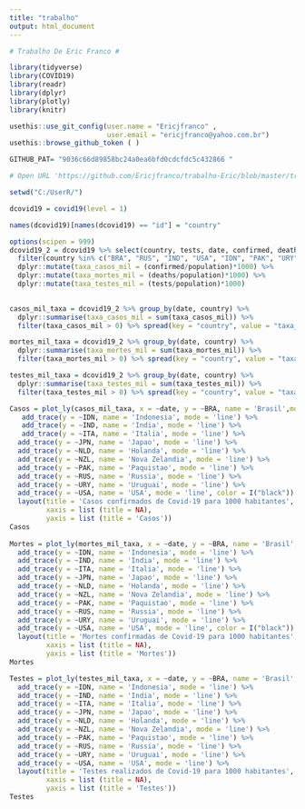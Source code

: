 ---
title: "trabalho"
output: html_document
---
```{r}
# Trabalho De Eric Franco #

library(tidyverse)
library(COVID19)
library(readr)
library(dplyr)
library(plotly)
library(knitr)

usethis::use_git_config(user.name = "Ericjfranco" ,
                        user.email = "ericjfranco@yahoo.com.br")
usethis::browse_github_token ( )

GITHUB_PAT= "9036c66d89858bc24a0ea6bfd0cdcfdc5c432866 "

# Open URL 'https://github.com/Ericjfranco/trabalho-Eric/blob/master/trabalho_.R' #

setwd("C:/UserR/")

dcovid19 = covid19(level = 1)

names(dcovid19)[names(dcovid19) == "id"] = "country"

options(scipen = 999)
dcovid19_2 = dcovid19 %>% select(country, tests, date, confirmed, deaths, population) %>%
  filter(country %in% c("BRA", "RUS", "IND", "USA", "IDN", "PAK", "URY", "NZL", "NLD", "JPN", "ITA")) %>%
  dplyr::mutate(taxa_casos_mil = (confirmed/population)*1000) %>%
  dplyr::mutate(taxa_mortes_mil = (deaths/population)*1000) %>%
  dplyr::mutate(taxa_testes_mil = (tests/population)*1000)
  

casos_mil_taxa = dcovid19_2 %>% group_by(date, country) %>% 
  dplyr::summarise(taxa_casos_mil = sum(taxa_casos_mil)) %>%
  filter(taxa_casos_mil > 0) %>% spread(key = "country", value = "taxa_casos_mil")

mortes_mil_taxa = dcovid19_2 %>% group_by(date, country) %>% 
  dplyr::summarise(taxa_mortes_mil = sum(taxa_mortes_mil)) %>%
  filter(taxa_mortes_mil > 0) %>% spread(key = "country", value = "taxa_mortes_mil")

testes_mil_taxa = dcovid19_2 %>% group_by(date, country) %>% 
  dplyr::summarise(taxa_testes_mil = sum(taxa_testes_mil)) %>%
  filter(taxa_testes_mil > 0) %>% spread(key = "country", value = "taxa_testes_mil")

Casos = plot_ly(casos_mil_taxa, x = ~date, y = ~BRA, name = 'Brasil',mode = 'line', type = 'scatter') %>% 
   add_trace(y = ~IDN, name = 'Indonesia', mode = 'line') %>% 
   add_trace(y = ~IND, name = 'India', mode = 'line') %>% 
   add_trace(y = ~ITA, name = 'Italia', mode = 'line') %>%
  add_trace(y = ~JPN, name = 'Japao', mode = 'line') %>%
  add_trace(y = ~NLD, name = 'Holanda', mode = 'line') %>%
  add_trace(y = ~NZL, name = 'Nova Zelandia', mode = 'line') %>%
  add_trace(y = ~PAK, name = 'Paquistao', mode = 'line') %>%
  add_trace(y = ~RUS, name = 'Russia', mode = 'line') %>%
  add_trace(y = ~URY, name = 'Uruguai', mode = 'line') %>%
  add_trace(y = ~USA, name = 'USA', mode = 'line', color = I("black")) %>%
  layout(title = 'Casos confirmados de Covid-19 para 1000 habitantes',
         xaxis = list (title = NA),
         yaxis = list (title = 'Casos'))
Casos
   
Mortes = plot_ly(mortes_mil_taxa, x = ~date, y = ~BRA, name = 'Brasil',mode = 'line', type = 'scatter') %>% 
  add_trace(y = ~IDN, name = 'Indonesia', mode = 'line') %>% 
  add_trace(y = ~IND, name = 'India', mode = 'line') %>% 
  add_trace(y = ~ITA, name = 'Italia', mode = 'line') %>%
  add_trace(y = ~JPN, name = 'Japao', mode = 'line') %>%
  add_trace(y = ~NLD, name = 'Holanda', mode = 'line') %>%
  add_trace(y = ~NZL, name = 'Nova Zelandia', mode = 'line') %>%
  add_trace(y = ~PAK, name = 'Paquistao', mode = 'line') %>%
  add_trace(y = ~RUS, name = 'Russia', mode = 'line') %>%
  add_trace(y = ~URY, name = 'Uruguai', mode = 'line') %>%
  add_trace(y = ~USA, name = 'USA', mode = 'line', color = I("black")) %>%
  layout(title = 'Mortes confirmadas de Covid-19 para 1000 habitantes',
         xaxis = list (title = NA),
         yaxis = list (title = 'Mortes'))  
Mortes

Testes = plot_ly(testes_mil_taxa, x = ~date, y = ~BRA, name = 'Brasil',mode = 'line', type = 'scatter') %>% 
  add_trace(y = ~IDN, name = 'Indonesia', mode = 'line') %>% 
  add_trace(y = ~IND, name = 'India', mode = 'line') %>% 
  add_trace(y = ~ITA, name = 'Italia', mode = 'line') %>%
  add_trace(y = ~JPN, name = 'Japao', mode = 'line') %>%
  add_trace(y = ~NLD, name = 'Holanda', mode = 'line') %>%
  add_trace(y = ~NZL, name = 'Nova Zelandia', mode = 'line') %>%
  add_trace(y = ~PAK, name = 'Paquistao', mode = 'line') %>%
  add_trace(y = ~RUS, name = 'Russia', mode = 'line') %>%
  add_trace(y = ~URY, name = 'Uruguai', mode = 'line') %>%
  add_trace(y = ~USA, name = 'USA', mode = 'line') %>%
  layout(title = 'Testes realizados de Covid-19 para 1000 habitantes',
         xaxis = list (title = NA),
         yaxis = list (title = 'Testes')) 
Testes

```

